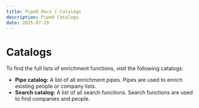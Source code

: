 ```yaml
---
title: Pipe0 Docs | Catalogs
description: Pipe0 Catalogs
date: 2025-07-28
---
```


# Catalogs

To find the full lists of enrichment functions, visit the following catalogs:

- **<AppLink linkType="pipeCatalog">Pipe catalog</AppLink>:** A list of all enrichment pipes. Pipes are used to enrich existing people or company lists.
- **<AppLink linkType="searchCatalog">Search catalog</AppLink>:** A list of all search functions. Search functions are used to find companies and people.